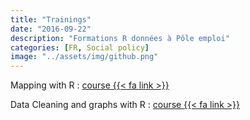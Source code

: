 ```yaml
---
title: "Trainings"
date: "2016-09-22"
description: "Formations R données à Pôle emploi"
categories: [FR, Social policy]
image: "../assets/img/github.png"
---
```


Mapping with R : [course {{< fa link >}}](https://tvroylandt.github.io/r-cartostat/)

Data Cleaning and graphs with R : [course {{< fa link >}}](https://github.com/tvroylandt/r-graph?tab=readme-ov-file)
